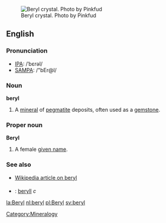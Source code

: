 [[Image:Pfberyl.jpg|thumbnail|Beryl crystal. Photo by Pinkfud]]
==English==
===Pronunciation===
*[[IPA]]: /ˈbɛrəl/
*[[SAMPA]]: /"bEr@l/

===Noun===
'''beryl'''

#A [[mineral]] of [[pegmatite]] deposits, often used as a [[gemstone]].

===Proper noun===
'''Beryl'''

#A female [[given name]].

===See also===
*[[w:beryl|Wikipedia article on beryl]]

===={{trans}}====
*{{sv}}: [[beryll]] ''c''

[[Category:Mineralogy]]

[[la:Beryl]]
[[nl:beryl]]
[[pl:Beryl]]
[[sv:beryl]]